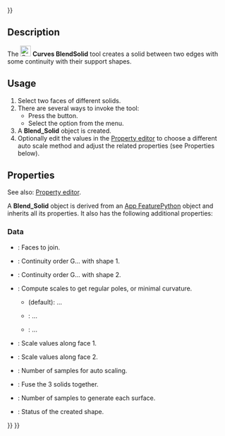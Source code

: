 <languages/>
{{UnfinishedDocu{{#translation:}}}}
<translate>

{{Docnav
|[[Curves_BlendSurf2|BlendSurface]]
|[[Curves_FlattenFace|FlattenFace]]
|[[Curves_Workbench|Curves]]
|IconL=Curves_BlendSurf2.svg
|IconR=Curves_FlattenFace.svg
|IconC=Curves_workbench_icon.svg
}}

{{GuiCommand
|Name=Curves BlendSolid
|MenuLocation=Surfaces → BlendSolid
|Workbenches=[[Curves_Workbench|Curves]]
}}

==Description==

The [[Image:Curves_BlendSolid.svg|24px]] '''Curves BlendSolid''' tool creates a solid between two edges with some continuity with their support shapes.

==Usage==

# Select two faces of different solids.
# There are several ways to invoke the tool:
#* Press the {{Button|[[Image:Curves_BlendSolid.svg|16px]] [[Curves_BlendSolid|BlendSolid]]}} button.
#* Select the {{MenuCommand|Surfaces → [[Image:Curves_BlendSolid.svg|16px]] BlendSolid}} option from the menu.
# A '''Blend_Solid''' object is created.
# Optionally edit the values in the [[Property_editor|Property editor]] to choose a different auto scale method and adjust the related properties (see Properties below).

==Properties==

See also: [[Property_editor|Property editor]].

A '''Blend_Solid''' object is derived from an [[App_FeaturePython|App FeaturePython]] object and inherits all its properties. It also has the following additional properties:

===Data===

{{TitleProperty|Base}}

* {{PropertyData|Sources|LinkSubList}}: Faces to join.

{{TitleProperty|Continuity}}

* {{PropertyData|Continuity1|Integer}}: Continuity order G... with shape 1.
* {{PropertyData|Continuity2|Integer}}: Continuity order G... with shape 2.

{{TitleProperty|Scale}}

* {{PropertyData|Auto Scale|Enumeration}}: Compute scales to get regular poles, or minimal curvature.
** {{Value|RegularPoles}} (default): ...
** {{Value| MinimizeCurvature}}: ...
** {{Value| Manual}}: ...
* {{PropertyData|Scale1|FloatList}}: Scale values along face 1.
* {{PropertyData|Scale2|FloatList}}: Scale values along face 2.
* {{PropertyData|Scale Samples|Integer}}: Number of samples for auto scaling.

{{TitleProperty|Settings}}

* {{PropertyData|Fuse|Bool}}: Fuse the 3 solids together.
* {{PropertyData|Samples|Integer}}: Number of samples to generate each surface.

{{TitleProperty|Status}}

* {{PropertyData|Shape Type|String}}: Status of the created shape.


{{Docnav
|[[Curves_BlendSurf2|BlendSurface]]
|[[Curves_FlattenFace|FlattenFace]]
|[[Curves_Workbench|Curves]]
|IconL=Curves_BlendSurf2.svg
|IconR=Curves_FlattenFace.svg
|IconC=Curves_workbench_icon.svg
}}

</translate>
{{Curves Tools navi{{#translation:}}}}
{{Userdocnavi{{#translation:}}}}
